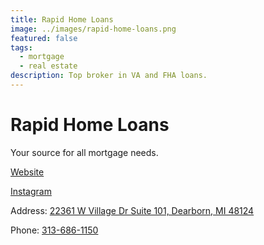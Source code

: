 ```yaml
---
title: Rapid Home Loans
image: ../images/rapid-home-loans.png
featured: false
tags:
  - mortgage
  - real estate
description: Top broker in VA and FHA loans.
---
```


# Rapid Home Loans

Your source for all mortgage needs.

[Website](https://rapidhomeloans.com/)

[Instagram](https://www.instagram.com/rapidhomeloans)

Address: [22361 W Village Dr Suite 101, Dearborn, MI 48124](https://maps.app.goo.gl/hbia56mxWphbT1Yy5)

Phone: [313-686-1150](tel:313-686-1150)